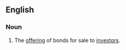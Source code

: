 ==English==

===Noun===
{{en-noun|sg=[[bond]] [[issue]]}}

# {{law}} The [[offering]] of bonds for sale to [[investors]].